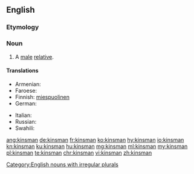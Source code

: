 ==English==

===Etymology===
{{suffix|kin|alt1=kin’s|man|lang=en}}

===Noun===
{{en-noun|kinsmen}}

# A [[male]] [[relative]].

====Translations====
{{trans-top|male relative}}
* Armenian: {{t+|hy|ազգական|tr=azgakan}}
* Faroese: {{t|fo|ættarmaður|m}}
* Finnish: [[miespuolinen#Finnish|miespuolinen]] {{t+|fi|sukulainen}}
* German: {{t+|de|Verwandter|m}}
{{trans-mid}}
* Italian: {{t|it|parente|m}}
* Russian: {{t+|ru|родственник|m}}
* Swahili: {{t+|sw|ndugu}}
{{trans-bottom}}

[[Category:English nouns with irregular plurals]]

[[ang:kinsman]]
[[de:kinsman]]
[[fr:kinsman]]
[[ko:kinsman]]
[[hy:kinsman]]
[[io:kinsman]]
[[kn:kinsman]]
[[ku:kinsman]]
[[hu:kinsman]]
[[mg:kinsman]]
[[ml:kinsman]]
[[my:kinsman]]
[[pl:kinsman]]
[[te:kinsman]]
[[chr:kinsman]]
[[vi:kinsman]]
[[zh:kinsman]]